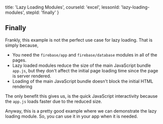 
  title: 'Lazy Loading Modules',
  courseId: 'excel',
  lessonId: 'lazy-loading-modules',
  stepId: 'finally'
}

## Finally

Frankly, this example is not the perfect use case for lazy loading. That is simply because,

- You need the `firebase/app` and `firebase/database` modules in all of the pages.
- Lazy loaded modules reduce the size of the main JavaScript bundle `app.js`,
  but they don't affect the initial page loading time since the page is server rendered.
- Loading of the main JavaScript bundle doesn't block the initial HTML rendering

The only benefit this gives us, is the quick JavaScript interactivity because the `app.js` loads faster due to the reduced size.

Anyway, this is a pretty good example where we can demonstrate the lazy loading module.
So, you can use it in your app when it is needed.

